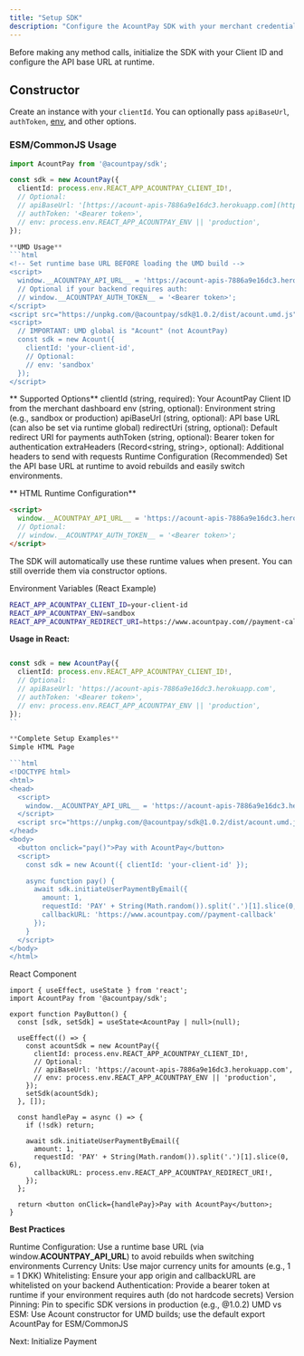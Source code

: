 ```yaml
---
title: "Setup SDK"
description: "Configure the AcountPay SDK with your merchant credentials"
---
```


Before making any method calls, initialize the SDK with your Client ID and configure the API base URL at runtime.

## Constructor

Create an instance with your `clientId`. You can optionally pass `apiBaseUrl`, `authToken`, [env](cci:7://file:///Users/gustavjacobsen/payment-test/.env:0:0-0:0), and other options.

### ESM/CommonJS Usage

```ts
import AcountPay from '@acountpay/sdk';

const sdk = new AcountPay({
  clientId: process.env.REACT_APP_ACOUNTPAY_CLIENT_ID!,
  // Optional:
  // apiBaseUrl: '[https://acount-apis-7886a9e16dc3.herokuapp.com](https://acount-apis-7886a9e16dc3.herokuapp.com)',
  // authToken: '<Bearer token>',
  // env: process.env.REACT_APP_ACOUNTPAY_ENV || 'production',
});

**UMD Usage**
```html
<!-- Set runtime base URL BEFORE loading the UMD build -->
<script>
  window.__ACOUNTPAY_API_URL__ = 'https://acount-apis-7886a9e16dc3.herokuapp.com';
  // Optional if your backend requires auth:
  // window.__ACOUNTPAY_AUTH_TOKEN__ = '<Bearer token>';
</script>
<script src="https://unpkg.com/@acountpay/sdk@1.0.2/dist/acount.umd.js"></script>
<script>
  // IMPORTANT: UMD global is "Acount" (not AcountPay)
  const sdk = new Acount({
    clientId: 'your-client-id',
    // Optional:
    // env: 'sandbox'
  });
</script>
```
** Supported Options**
clientId (string, required): Your AcountPay Client ID from the merchant dashboard
env
 (string, optional): Environment string (e.g., sandbox or production)
apiBaseUrl (string, optional): API base URL (can also be set via runtime global)
redirectUri (string, optional): Default redirect URI for payments
authToken (string, optional): Bearer token for authentication
extraHeaders (Record<string, string>, optional): Additional headers to send with requests
Runtime Configuration (Recommended)
Set the API base URL at runtime to avoid rebuilds and easily switch environments.

** HTML Runtime Configuration**
```html
<script>
  window.__ACOUNTPAY_API_URL__ = 'https://acount-apis-7886a9e16dc3.herokuapp.com';
  // Optional:
  // window.__ACOUNTPAY_AUTH_TOKEN__ = '<Bearer token>';
</script>
```

The SDK will automatically use these runtime values when present. You can still override them via constructor options.

Environment Variables (React Example)

```bash
REACT_APP_ACOUNTPAY_CLIENT_ID=your-client-id
REACT_APP_ACOUNTPAY_ENV=sandbox
REACT_APP_ACOUNTPAY_REDIRECT_URI=https://www.acountpay.com//payment-callback
```
**Usage in React:**
```ts

const sdk = new AcountPay({
  clientId: process.env.REACT_APP_ACOUNTPAY_CLIENT_ID!,
  // Optional:
  // apiBaseUrl: 'https://acount-apis-7886a9e16dc3.herokuapp.com',
  // authToken: '<Bearer token>',
  // env: process.env.REACT_APP_ACOUNTPAY_ENV || 'production',
});
``

**Complete Setup Examples**
Simple HTML Page

```html
<!DOCTYPE html>
<html>
<head>
  <script>
    window.__ACOUNTPAY_API_URL__ = 'https://acount-apis-7886a9e16dc3.herokuapp.com';
  </script>
  <script src="https://unpkg.com/@acountpay/sdk@1.0.2/dist/acount.umd.js"></script>
</head>
<body>
  <button onclick="pay()">Pay with AcountPay</button>
  <script>
    const sdk = new Acount({ clientId: 'your-client-id' });

    async function pay() {
      await sdk.initiateUserPaymentByEmail({
        amount: 1,
        requestId: 'PAY' + String(Math.random()).split('.')[1].slice(0, 6),
        callbackURL: 'https://www.acountpay.com//payment-callback'
      });
    }
  </script>
</body>
</html>
```

React Component
```tsx
import { useEffect, useState } from 'react';
import AcountPay from '@acountpay/sdk';

export function PayButton() {
  const [sdk, setSdk] = useState<AcountPay | null>(null);

  useEffect(() => {
    const acountSdk = new AcountPay({
      clientId: process.env.REACT_APP_ACOUNTPAY_CLIENT_ID!,
      // Optional:
      // apiBaseUrl: 'https://acount-apis-7886a9e16dc3.herokuapp.com',
      // env: process.env.REACT_APP_ACOUNTPAY_ENV || 'production',
    });
    setSdk(acountSdk);
  }, []);

  const handlePay = async () => {
    if (!sdk) return;

    await sdk.initiateUserPaymentByEmail({
      amount: 1,
      requestId: 'PAY' + String(Math.random()).split('.')[1].slice(0, 6),
      callbackURL: process.env.REACT_APP_ACOUNTPAY_REDIRECT_URI!,
    });
  };

  return <button onClick={handlePay}>Pay with AcountPay</button>;
}
```
**Best Practices**

Runtime Configuration: Use a runtime base URL (via window.__ACOUNTPAY_API_URL__) to avoid rebuilds when switching environments
Currency Units: Use major currency units for amounts (e.g., 1 = 1 DKK)
Whitelisting: Ensure your app origin and callbackURL are whitelisted on your backend
Authentication: Provide a bearer token at runtime if your environment requires auth (do not hardcode secrets)
Version Pinning: Pin to specific SDK versions in production (e.g., @1.0.2)
UMD vs ESM: Use Acount constructor for UMD builds; use the default export AcountPay for ESM/CommonJS

Next: Initialize Payment


